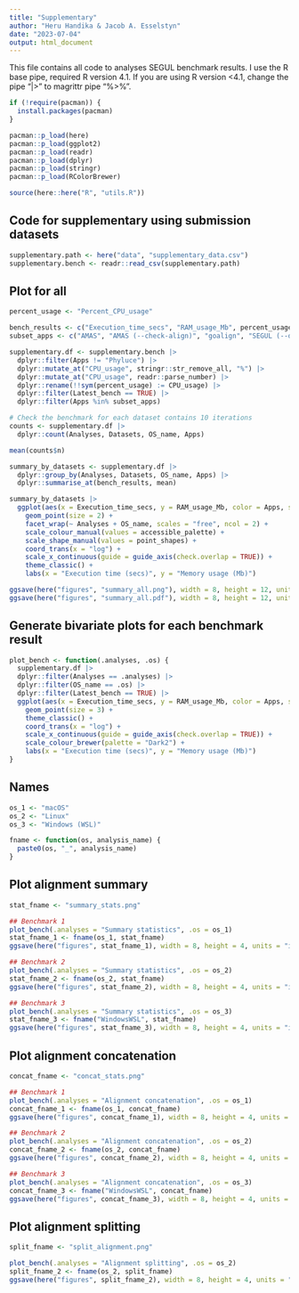 ```yaml
---
title: "Supplementary"
author: "Heru Handika & Jacob A. Esselstyn"
date: "2023-07-04"
output: html_document
---
```


This file contains all code to analyses SEGUL benchmark results. I use the R base pipe, required R version 4.1. If you are using R version <4.1, change the pipe "|>" to magrittr pipe "%>%".

```r
if (!require(pacman)) {
  install.packages(pacman)
}

pacman::p_load(here)
pacman::p_load(ggplot2)
pacman::p_load(readr)
pacman::p_load(dplyr)
pacman::p_load(stringr)
pacman::p_load(RColorBrewer)

source(here::here("R", "utils.R"))
```

## Code for supplementary using submission datasets

```r
supplementary.path <- here("data", "supplementary_data.csv")
supplementary.bench <- readr::read_csv(supplementary.path) 
```

## Plot for all

```r
percent_usage <- "Percent_CPU_usage"

bench_results <- c("Execution_time_secs", "RAM_usage_Mb", percent_usage)
subset_apps <- c("AMAS", "AMAS (--check-align)", "goalign", "SEGUL (--datatype ignore)", "SEGUL")

supplementary.df <- supplementary.bench |>
  dplyr::filter(Apps != "Phyluce") |>
  dplyr::mutate_at("CPU_usage", stringr::str_remove_all, "%") |>
  dplyr::mutate_at("CPU_usage", readr::parse_number) |>
  dplyr::rename(!!sym(percent_usage) := CPU_usage) |>
  dplyr::filter(Latest_bench == TRUE) |>
  dplyr::filter(Apps %in% subset_apps)

# Check the benchmark for each dataset contains 10 iterations
counts <- supplementary.df |>
  dplyr::count(Analyses, Datasets, OS_name, Apps)

mean(counts$n)

summary_by_datasets <- supplementary.df |>
  dplyr::group_by(Analyses, Datasets, OS_name, Apps) |>
  dplyr::summarise_at(bench_results, mean)

summary_by_datasets |>
  ggplot(aes(x = Execution_time_secs, y = RAM_usage_Mb, color = Apps, shape = Datasets)) +
    geom_point(size = 2) +
    facet_wrap(~ Analyses + OS_name, scales = "free", ncol = 2) +
    scale_colour_manual(values = accessible_palette) +
    scale_shape_manual(values = point_shapes) +
    coord_trans(x = "log") +
    scale_x_continuous(guide = guide_axis(check.overlap = TRUE)) +
    theme_classic() +
    labs(x = "Execution time (secs)", y = "Memory usage (Mb)")

ggsave(here("figures", "summary_all.png"), width = 8, height = 12, units = "in")
ggsave(here("figures", "summary_all.pdf"), width = 8, height = 12, units = "in")
```

## Generate bivariate plots for each benchmark result

```r
plot_bench <- function(.analyses, .os) {
  supplementary.df |>
  dplyr::filter(Analyses == .analyses) |>
  dplyr::filter(OS_name == .os) |>
  dplyr::filter(Latest_bench == TRUE) |>
  ggplot(aes(x = Execution_time_secs, y = RAM_usage_Mb, color = Apps, shape = Datasets)) +
    geom_point(size = 3) +
    theme_classic() +
    coord_trans(x = "log") +
    scale_x_continuous(guide = guide_axis(check.overlap = TRUE)) +
    scale_colour_brewer(palette = "Dark2") +
    labs(x = "Execution time (secs)", y = "Memory usage (Mb)")
}
```

## Names

```r
os_1 <- "macOS"
os_2 <- "Linux"
os_3 <- "Windows (WSL)"

fname <- function(os, analysis_name) {
  paste0(os, "_", analysis_name)
}
```


## Plot alignment summary

```r
stat_fname <- "summary_stats.png"

## Benchmark 1
plot_bench(.analyses = "Summary statistics", .os = os_1)
stat_fname_1 <- fname(os_1, stat_fname)
ggsave(here("figures", stat_fname_1), width = 8, height = 4, units = "in")

## Benchmark 2
plot_bench(.analyses = "Summary statistics", .os = os_2)
stat_fname_2 <- fname(os_2, stat_fname)
ggsave(here("figures", stat_fname_2), width = 8, height = 4, units = "in")

## Benchmark 3
plot_bench(.analyses = "Summary statistics", .os = os_3)
stat_fname_3 <- fname("WindowsWSL", stat_fname)
ggsave(here("figures", stat_fname_3), width = 8, height = 4, units = "in")
```

## Plot alignment concatenation

```r
concat_fname <- "concat_stats.png"

## Benchmark 1
plot_bench(.analyses = "Alignment concatenation", .os = os_1)
concat_fname_1 <- fname(os_1, concat_fname)
ggsave(here("figures", concat_fname_1), width = 8, height = 4, units = "in")

## Benchmark 2
plot_bench(.analyses = "Alignment concatenation", .os = os_2)
concat_fname_2 <- fname(os_2, concat_fname)
ggsave(here("figures", concat_fname_2), width = 8, height = 4, units = "in")

## Benchmark 3
plot_bench(.analyses = "Alignment concatenation", .os = os_3)
concat_fname_3 <- fname("WindowsWSL", concat_fname)
ggsave(here("figures", concat_fname_3), width = 8, height = 4, units = "in")
```

## Plot alignment splitting

```r
split_fname <- "split_alignment.png"

plot_bench(.analyses = "Alignment splitting", .os = os_2)
split_fname_2 <- fname(os_2, split_fname)
ggsave(here("figures", split_fname_2), width = 8, height = 4, units = "in")
```

